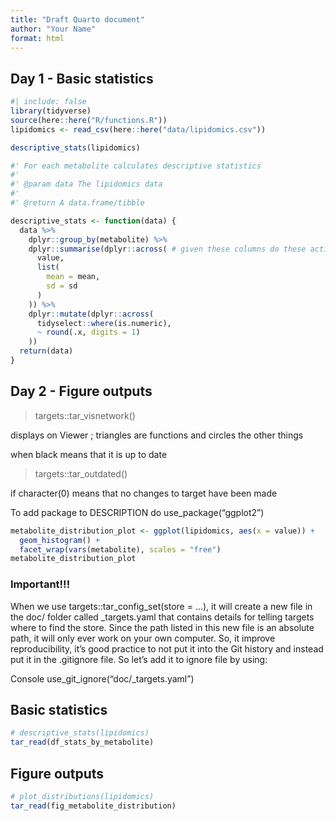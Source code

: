 ```yaml
---
title: "Draft Quarto document"
author: "Your Name"
format: html
---
```


## Day 1 - Basic statistics

```r
#| include: false
library(tidyverse)
source(here::here("R/functions.R"))
lipidomics <- read_csv(here::here("data/lipidomics.csv"))

descriptive_stats(lipidomics)
```

```r
#' For each metabolite calculates descriptive statistics
#'
#' @param data The lipidomics data
#'
#' @return A data.frame/tibble

descriptive_stats <- function(data) {
  data %>%
    dplyr::group_by(metabolite) %>%
    dplyr::summarise(dplyr::across( # given these columns do these actions
      value,
      list(
        mean = mean,
        sd = sd
      )
    )) %>%
    dplyr::mutate(dplyr::across(
      tidyselect::where(is.numeric),
      ~ round(.x, digits = 1)
    ))
  return(data)
}
```

## Day 2 - Figure outputs

> targets::tar_visnetwork()

displays on Viewer ; triangles are functions and circles the other
things

when black means that it is up to date

> targets::tar_outdated()

if character(0) means that no changes to target have been made

To add package to DESCRIPTION do use_package("ggplot2")

```r
metabolite_distribution_plot <- ggplot(lipidomics, aes(x = value)) +
  geom_histogram() +
  facet_wrap(vars(metabolite), scales = "free")
metabolite_distribution_plot
```

### Important!!!

When we use targets::tar_config_set(store = ...), it will create a new
file in the doc/ folder called \_targets.yaml that contains details for
telling targets where to find the store. Since the path listed in this
new file is an absolute path, it will only ever work on your own
computer. So, it improve reproducibility, it’s good practice to not put
it into the Git history and instead put it in the .gitignore file. So
let’s add it to ignore file by using:

Console use_git_ignore("doc/\_targets.yaml")

## Basic statistics

```r
# descriptive_stats(lipidomics)
tar_read(df_stats_by_metabolite)
```

## Figure outputs

```r
# plot_distributions(lipidomics)
tar_read(fig_metabolite_distribution)
```

